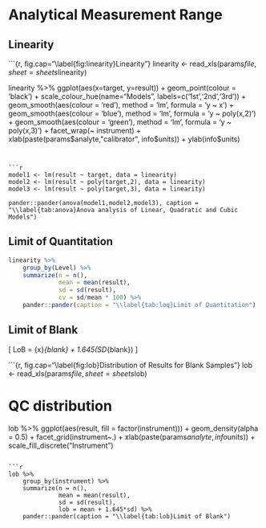 # Analytical Measurement Range #

## Linearity ##

```{r, fig.cap="\\label{fig:linearity}Linearity"}
linearity <- read_xls(params$file, sheet = sheets$linearity)

linearity %>%
    ggplot(aes(x=target, y=result)) +
    geom_point(colour = 'black') +
    scale_colour_hue(name="Models", labels=c('1st','2nd','3rd')) +
    geom_smooth(aes(colour = 'red'), method = 'lm',
                formula = 'y ~ x') +
    geom_smooth(aes(colour = 'blue'), method = 'lm',
                formula = 'y ~ poly(x,2)') +
    geom_smooth(aes(colour = 'green'), method = 'lm',
                formula = 'y ~ poly(x,3)') +
    facet_wrap(~ instrument) +
    xlab(paste(params$analyte,"calibrator", info$units)) +
    ylab(info$units)
``` 


```r
model1 <- lm(result ~ target, data = linearity)
model2 <- lm(result ~ poly(target,2), data = linearity)
model3 <- lm(result ~ poly(target,3), data = linearity)

pander::pander(anova(model1,model2,model3), caption = "\\label{tab:anova}Anova analysis of Linear, Quadratic and Cubic Models")

```


## Limit of Quantitation ##
```r

linearity %>%
    group_by(Level) %>%
    summarize(n = n(),
              mean = mean(result),
              sd = sd(result),
              cv = sd/mean * 100) %>%
    pander::pander(caption = "\\label{tab:loq}Limit of Quantitation")

```

## Limit of Blank

\[
LoB = \bar{x}_{blank} + 1.645(SD_{blank})
\]


```{r, fig.cap="\\label{fig:lob}Distribution of Results for Blank Samples"}
lob <- read_xls(params$file, sheet = sheets$lob)

# QC distribution
lob %>%
    ggplot(aes(result, fill = factor(instrument))) +
    geom_density(alpha = 0.5) +
    facet_grid(instrument~.) +
    xlab(paste(params$analyte, info$units)) +
    scale_fill_discrete("Instrument")

``` 

```r
lob %>%
    group_by(instrument) %>%
    summarize(n = n(),
              mean = mean(result),
              sd = sd(result),
              lob = mean + 1.645*sd) %>%
    pander::pander(caption = "\\label{tab:lob}Limit of Blank")
              
``` 

\clearpage
